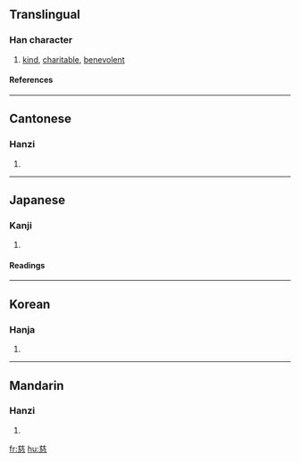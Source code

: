 ==Translingual==
===Han character===
{{Han char|rn=61|rad=心|as=10|sn=14|four=8033<sub>3</sub>|canj=廿女戈心 (TVIP)}}
# [[kind]], [[charitable]], [[benevolent]]
====References====
{{Han ref|kx=0397.250|dkj=10980|dj=0736.190|hdz=42324.030|uh=6148|ud=24904|bh=B74F|bd=46927}}

----
==Cantonese==
===Hanzi===
{{yue-hanzi|jyut=|y=chi4}}
# {{defn|Cantonese}}

----
==Japanese==
===Kanji===
{{ja-kanji|grade=|rs=心10}}
# {{defn|Japanese}} 
====Readings====
{{ja-readings|on=[[じ]] (ji)|kun=[[いつくしむ]] (itsukushimu), [[いつくしみ]] (itsukushimi)}}

----
==Korean==
===Hanja===
{{ko-hanja|hangeul=[[자]]|eumhun=|rv=ja|mr=cha|y=ca}}
# {{defn|Korean}}

----
==Mandarin==
===Hanzi===
{{cmn-hanzi|pin=[[cí]] (ci2)|wg=tz'u<sup>2</sup>}}
# {{defn|Mandarin}}

[[fr:慈]]
[[hu:慈]]